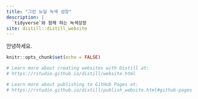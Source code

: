```yaml
---
title: "그린 뉴딜 녹색 성장"
description: |
  `tidyverse`와 함께 하는 녹색성장 
site: distill::distill_website
---
```


안녕하세요. 

```r
knitr::opts_chunk$set(echo = FALSE)

# Learn more about creating websites with Distill at:
# https://rstudio.github.io/distill/website.html

# Learn more about publishing to GitHub Pages at:
# https://rstudio.github.io/distill/publish_website.html#github-pages

```

